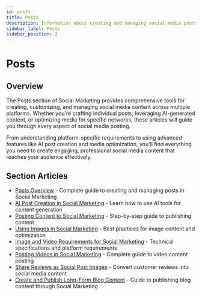 ```yaml
---
id: posts
title: Posts
description: Information about creating and managing social media posts in Social Marketing
sidebar_label: Posts
sidebar_position: 2
---
```


# Posts

## Overview

The Posts section of Social Marketing provides comprehensive tools for creating, customizing, and managing social media content across multiple platforms. Whether you're crafting individual posts, leveraging AI-generated content, or optimizing media for specific networks, these articles will guide you through every aspect of social media posting.

From understanding platform-specific requirements to using advanced features like AI post creation and media optimization, you'll find everything you need to create engaging, professional social media content that reaches your audience effectively.

## Section Articles

- [Posts Overview](posts-overview.mdx) - Complete guide to creating and managing posts in Social Marketing
- [AI Post Creation in Social Marketing](ai-post-creation.mdx) - Learn how to use AI tools for content generation
- [Posting Content to Social Marketing](posting-content-to-social-marketing.mdx) - Step-by-step guide to publishing content
- [Using Images in Social Marketing](images-in-social-marketing.mdx) - Best practices for image content and optimization
- [Image and Video Requirements for Social Marketing](image-and-video-requirements-and-optimization.mdx) - Technical specifications and platform requirements
- [Posting Videos in Social Marketing](post-videos-to-social-marketing.mdx) - Complete guide to video content posting
- [Share Reviews as Social Post Images](share-reviews-as-social-post-images.mdx) - Convert customer reviews into social media content
- [Create and Publish Long-Form Blog Content](create-and-publish-long-form-blog-content.mdx) - Guide to publishing blog content through Social Marketing